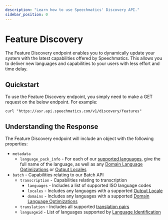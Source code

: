```yaml
---
description: "Learn how to use Speechmatics' Discovery API."
sidebar_position: 0
---
```


# Feature Discovery

The Feature Discovery endpoint enables you to dynamically update your system with the latest capabilities offered by Speechmatics. This allows you to deliver new languages and capabilities to your users with less effort and time delay.

## Quickstart

To use the Feature Discovery endpoint, you simply need to make a GET request on the below endpoint. For example: 
```
curl "https://asr.api.speechmatics.com/v1/discovery/features"
```

## Understanding the Response

The Feature Discovery endpoint will include an object with the following properties:
- `metadata`
    - `language_pack_info` - For each of our [supported languages](/speech-to-text/languages), give the full name of the language, as well as any [Domain Language Optimizations](/speech-to-text/features/accuracy-language-packs#domain-language-optimization) or [Output Locales](/speech-to-text/formatting#output-locale)
- `batch` - Capabilities relating to our Batch API
    - `transcription` - Capabilities relating to transcription
        - `languages` - Includes a list of supported ISO language codes
        - `locales` - Includes any languages with a supported [Output Locale](/speech-to-text/formatting#output-locale)
        - `domains` - Includes any languages with a supported [Domain Language Optimizations](/speech-to-text/features/accuracy-language-packs#domain-language-optimization)
    - `translation` - Includes all supported [translation pairs](/speech-to-text/features/translation#supported-translation-pairs)
    - `languageid` - List of languages supported by [Language Identification](/speech-to-text/batch/language-identification)

